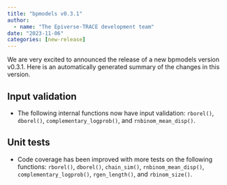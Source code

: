 ---
title: "bpmodels v0.3.1"
author:
  - name: "The Epiverse-TRACE development team"
date: "2023-11-06"
categories: [new-release]
---

We are very excited to announced the release of a new bpmodels version v0.3.1.
Here is an automatically generated summary of the changes in this version.

## Input validation

* The following internal functions now have input validation: `rborel()`, `dborel()`, `complementary_logprob()`, and `rnbinom_mean_disp()`.

## Unit tests

* Code coverage has been improved with more tests on the following functions: `rborel()`, `dborel()`, `chain_sim()`, `rnbinom_mean_disp()`, `complementary_logprob()`, `rgen_length()`, and `rbinom_size()`.
